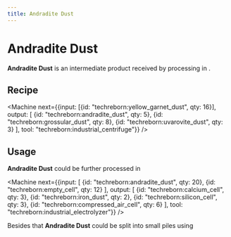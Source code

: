 ```yaml
---
title: Andradite Dust
---
```


<ItemImage file="andradite_dust" alt="Andradite Dust" size="200" />

# Andradite Dust

**Andradite Dust** is an intermediate product received by processing <McItem slug="techreborn:yellow_garnet_dust" /> in <McItem slug="techreborn:industrial_centrifuge" />.

## Recipe

<CraftingTable recipe="input techreborn:small_pile_of_andradite_dust techreborn:small_pile_of_andradite_dust air input techreborn:small_pile_of_andradite_dust techreborn:small_pile_of_andradite_dust air input air air air output techreborn:andradite_dust"/>

<Machine next={{input: [{id: "techreborn:yellow_garnet_dust", qty: 16}], output: [
  {id: "techreborn:andradite_dust", qty: 5},
  {id: "techreborn:grossular_dust", qty: 8},
  {id: "techreborn:uvarovite_dust", qty: 3}
], tool: "techreborn:industrial_centrifuge"}} />

## Usage

**Andradite Dust** could be further processed in <McItem slug="techreborn:industrial_electrolyzer" />

<Machine next={{input: [
  {id: "techreborn:andradite_dust", qty: 20},
  {id: "techreborn:empty_cell", qty: 12}
], output: [
  {id: "techreborn:calcium_cell", qty: 3},
  {id: "techreborn:iron_dust", qty: 2},
  {id: "techreborn:silicon_cell", qty: 3},
  {id: "techreborn:compressed_air_cell", qty: 6}
], tool: "techreborn:industrial_electrolyzer"}} />

Besides that **Andradite Dust** could be split into small piles using <McItem slug="minecraft:crafting_table" />  
<CraftingTable recipe="input air air air input air techreborn:andradite_dust air input air air air output techreborn:small_pile_of_andradite_dust,4"/>
